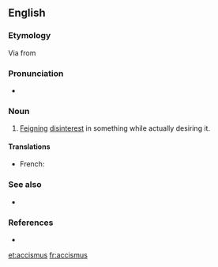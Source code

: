 ==English==

===Etymology===
Via {{etyl|la|en}} {{term|accismus|lang=la}} from {{etyl|grc|en}} {{term|ἀκκισμός||prudery|tr=akkismos|lang=grc}}
{{examples-right|examples=Oh, but I can't accept this gift!}}

===Pronunciation=== 
* {{IPA|/ækˈsɪzməs/|lang=en}} 

===Noun===
{{head|en|noun}}

# {{context|rhetoric|lang=en}} [[feign|Feigning]] [[disinterest]] in something while actually desiring it.

====Translations====
{{trans-top|Feigning disinterest in something while actually desiring it.}}
{{trans-mid}}
* French: {{t+|fr|accisme|m}}
{{trans-bottom}}

===See also===
* {{pedia}}

===References===
* {{R:Silva Rhetoricae}}

[[et:accismus]]
[[fr:accismus]]